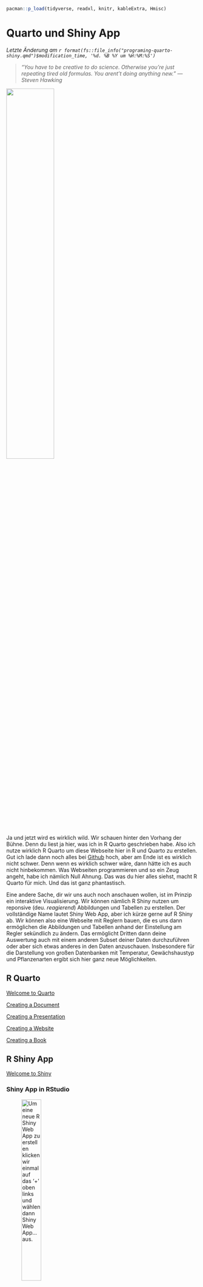 ```r
pacman::p_load(tidyverse, readxl, knitr, kableExtra, Hmisc)
```

# Quarto und Shiny App {#sec-quarto-shiny}

*Letzte Änderung am `r format(fs::file_info("programing-quarto-shiny.qmd")$modification_time, '%d. %B %Y um %H:%M:%S')`*

> *"You have to be creative to do science. Otherwise you're just repeating tired old formulas. You arent't doing anything new." --- Steven Hawking*

![](images/caution.png){fig-align="center" width="50%"}

Ja und jetzt wird es wirklich wild. Wir schauen hinter den Vorhang der Bühne. Denn du liest ja hier, was ich in R Quarto geschrieben habe. Also ich nutze wirklich R Quarto um diese Webseite hier in R und Quarto zu erstellen. Gut ich lade dann noch alles bei [Github](https://github.com/) hoch, aber am Ende ist es wirklich nicht schwer. Denn wenn es wirklich schwer wäre, dann hätte ich es auch nicht hinbekommen. Was Webseiten programmieren und so ein Zeug angeht, habe ich nämlich Null Ahnung. Das was du hier alles siehst, macht R Quarto für mich. Und das ist ganz phantastisch.

Eine andere Sache, dir wir uns auch noch anschauen wollen, ist im Prinzip ein interaktive Visualisierung. Wir können nämlich R Shiny nutzen um reponsive (deu. *reagierend*) Abbildungen und Tabellen zu erstellen. Der vollständige Name lautet Shiny Web App, aber ich kürze gerne auf R Shiny ab. Wir können also eine Webseite mit Reglern bauen, die es uns dann ermöglichen die Abbildungen und Tabellen anhand der Einstellung am Regler sekündlich zu ändern. Das ermöglicht Dritten dann deine Auswertung auch mit einem anderen Subset deiner Daten durchzuführen oder aber sich etwas anderes in den Daten anzuschauen. Insbesondere für die Darstellung von großen Datenbanken mit Temperatur, Gewächshaustyp und Pflanzenarten ergibt sich hier ganz neue Möglichkeiten.

## R Quarto

[Welcome to Quarto](https://quarto.org/)

[Creating a Document](https://quarto.org/docs/output-formats/html-basics.html)

[Creating a Presentation](https://quarto.org/docs/presentations/)

[Creating a Website](https://quarto.org/docs/websites/)

[Creating a Book](https://quarto.org/docs/books/)

## R Shiny App

[Welcome to Shiny](https://shiny.posit.co/r/getstarted/shiny-basics/lesson1/index.html)

### Shiny App in RStudio

![Um eine neue R Shiny Web App zu erstellen klicken wir einmal auf das '+' oben links und wählen dann `Shiny Web App...` aus.](images/quarto_shiny_02.png){#fig-quarto-shiny-02 fig-align="center" width="35%"}

![Wir brauchen jetzte ien Namen für die Shiny Web App `Application name` und müssen uns entscheiden, ob wir mit einer Datei `Single file (app.R)` oder mehrere Dateien `Multiple File (ui.R/server.R)` arbeiten wollen. In beiden Fällen wird ein neuer Ordner mit dem Namem der Shiny Web App erstellt.](images/quarto_shiny_03.png){#fig-quarto-shiny-03 fig-align="center" width="90%"}

### Einfache Shiny App

```mermaid
%%| label: fig-mermaid-shiny-02
%%| fig-width: 6
%%| fig-cap: "Für eine simple Shiny App brauchen wir nur eine Datei. Hier sind die Funktionen für die `ui` und dem `server` in einer Datei `app.R` enthalten."
flowchart LR
subgraph ide1 ["/home/myWork/shiny_simple"]
    direction TB
    A{app.R}:::nodeA --- B("ui( )"):::nodeB 
    A{app.R}:::nodeA --- C("server( )"):::nodeB 
    end
    classDef nodeA fill:#E69F00,stroke:#333,stroke-width:0.75px
    classDef nodeB fill:#56B4E9,stroke:#333,stroke-width:0.75px
    
```

::: {.callout-caution icon="false" appearance="simple" collapse="true"}
## app.R

```r
#| eval: false
library(shiny)

# Define UI for application that draws a histogram
ui <- fluidPage(

    # Application title
    titlePanel("Old Faithful Geyser Data"),

    # Sidebar with a slider input for number of bins 
    sidebarLayout(
        sidebarPanel(
            sliderInput("bins",
                        "Number of bins:",
                        min = 1,
                        max = 50,
                        value = 30)
        ),

        # Show a plot of the generated distribution
        mainPanel(
           plotOutput("distPlot")
        )
    )
)

# Define server logic required to draw a histogram
server <- function(input, output) {

    output$distPlot <- renderPlot({
        # generate bins based on input$bins from ui.R
        x    <- faithful[, 2]
        bins <- seq(min(x), max(x), length.out = input$bins + 1)

        # draw the histogram with the specified number of bins
        hist(x, breaks = bins, col = 'darkgray', border = 'white',
             xlab = 'Waiting time to next eruption (in mins)',
             main = 'Histogram of waiting times')
    })
}

# Run the application 
shinyApp(ui = ui, server = server)
```
:::

### Komplexere Shiny App

```mermaid
%%| label: fig-mermaid-shiny-01
%%| fig-width: 6
%%| fig-cap: "Für eine komplexere Shiny App brauchen wir drei Dateien. Deshalb ist es immer gut eine Ordnerstruktur zu haben. Hier liegen unsere Dateien `ui.R`, `server.R` und `app.R` im Ordner `shiny_simple`."
flowchart LR
    subgraph ide1 ["/home/myWork/shiny_simple"]
    direction LR
    B[(ui.R)]:::nodeB --> A{app.R}:::nodeA 
    C[(server.R)]:::nodeB --> A{app.R}:::nodeA
    end
    classDef nodeA fill:#E69F00,stroke:#333,stroke-width:0.75px
    classDef nodeB fill:#56B4E9,stroke:#333,stroke-width:0.75px
    
```

::: {.callout-caution icon="false" appearance="simple" collapse="true"}
## app.R

```r
#| eval: false
library(shiny)

# See above for the definitions of ui and server
ui <- ...

server <- ...

shinyApp(ui = ui, server = server)
```
:::

::: {.callout-note icon="false" appearance="simple" collapse="true"}
## ui.R

```r
#| eval: false
library(shiny)

# Define UI for app that draws a histogram ----
ui <- fluidPage(

  # App title ----
  titlePanel("Hello Shiny!"),

  # Sidebar layout with input and output definitions ----
  sidebarLayout(

    # Sidebar panel for inputs ----
    sidebarPanel(

      # Input: Slider for the number of bins ----
      sliderInput(inputId = "bins",
                  label = "Number of bins:",
                  min = 1,
                  max = 50,
                  value = 30)

    ),

    # Main panel for displaying outputs ----
    mainPanel(

      # Output: Histogram ----
      plotOutput(outputId = "distPlot")

    )
  )
)
```
:::

::: {.callout-note icon="false" appearance="simple" collapse="true"}
## server.R

```r
#| eval: false
# Define server logic required to draw a histogram ----
server <- function(input, output) {

  # Histogram of the Old Faithful Geyser Data ----
  # with requested number of bins
  # This expression that generates a histogram is wrapped in a call
  # to renderPlot to indicate that:
  #
  # 1. It is "reactive" and therefore should be automatically
  #    re-executed when inputs (input$bins) change
  # 2. Its output type is a plot
  output$distPlot <- renderPlot({

    x    <- faithful$waiting
    bins <- seq(min(x), max(x), length.out = input$bins + 1)

    hist(x, breaks = bins, col = "#007bc2", border = "white",
         xlab = "Waiting time to next eruption (in mins)",
         main = "Histogram of waiting times")

    })

}
```
:::

In der @fig-quarto-shiny-01 ist dargestellt.

![Zusammenhang zwischen der `ui.R` und der `server.R`. Die `ui.R` bildet die Oberfläche ab auf der sich die Regler befinden. Die geänderten Reglerinformationen werden über `input` dann in der `server.R` Datei verarbeitet und als `ouput` wieder an die `ui.R` wiedergeben. Dann ändert sich die Wiedergabe.](images/quarto_shiny_01.png){#fig-quarto-shiny-01 fig-align="center" width="100%"}
